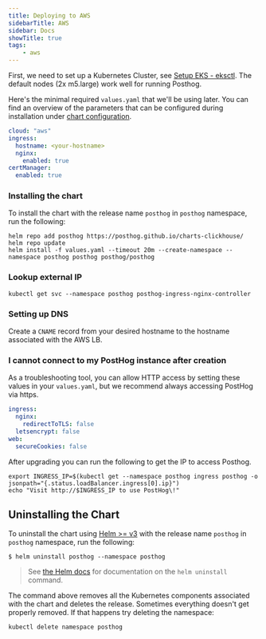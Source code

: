 ```yaml
---
title: Deploying to AWS
sidebarTitle: AWS
sidebar: Docs
showTitle: true
tags:
    - aws
---
```



First, we need to set up a Kubernetes Cluster, see [Setup EKS - eksctl](https://docs.aws.amazon.com/eks/latest/userguide/getting-started-eksctl.html). The default nodes (2x m5.large) work well for running Posthog.

Here's the minimal required `values.yaml` that we'll be using later. You can find an overview of the parameters that can be configured during installation under [chart configuration](/docs/self-host/deploy/configuration).
```yaml
cloud: "aws"
ingress:
  hostname: <your-hostname>
  nginx:
    enabled: true
certManager:
  enabled: true
```

### Installing the chart

To install the chart with the release name `posthog` in `posthog` namespace, run the following:

```console
helm repo add posthog https://posthog.github.io/charts-clickhouse/
helm repo update
helm install -f values.yaml --timeout 20m --create-namespace --namespace posthog posthog posthog/posthog
```
    
### Lookup external IP

```console
kubectl get svc --namespace posthog posthog-ingress-nginx-controller
```
### Setting up DNS

Create a `CNAME` record from your desired hostname to the hostname associated with the AWS LB.

### I cannot connect to my PostHog instance after creation
As a troubleshooting tool, you can allow HTTP access by setting these values in your `values.yaml`, but we recommend always accessing PostHog via https.
```yaml
ingress:
  nginx:
    redirectToTLS: false
  letsencrypt: false
web:
  secureCookies: false
```

After upgrading you can run the following to get the IP to access Posthog.
```console
export INGRESS_IP=$(kubectl get --namespace posthog ingress posthog -o jsonpath="{.status.loadBalancer.ingress[0].ip}")
echo "Visit http://$INGRESS_IP to use PostHog\!"
```

<UpgradingSnippet />


## Uninstalling the Chart

To uninstall the chart using [Helm >= v3](https://helm.sh/) with the release name `posthog` in `posthog` namespace, run the following:
```console
$ helm uninstall posthog --namespace posthog
```

> See [the Helm docs](https://helm.sh/docs/helm/helm_uninstall/) for documentation on the `helm uninstall` command.

The command above removes all the Kubernetes components associated with the chart and deletes the release. Sometimes everything doesn't get properly removed. If that happens try deleting the namespace:
```console
kubectl delete namespace posthog
```

